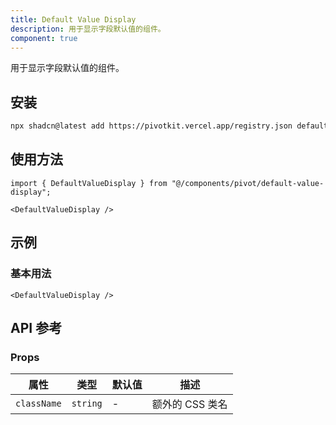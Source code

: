 ```yaml
---
title: Default Value Display
description: 用于显示字段默认值的组件。
component: true
---
```


用于显示字段默认值的组件。

<ComponentPreview name="default-value-display-demo" />

## 安装

```bash
npx shadcn@latest add https://pivotkit.vercel.app/registry.json default-value-display
```

## 使用方法

```tsx
import { DefaultValueDisplay } from "@/components/pivot/default-value-display";
```

```tsx
<DefaultValueDisplay />
```

## 示例

### 基本用法

```tsx
<DefaultValueDisplay />
```

## API 参考

### Props

| 属性        | 类型     | 默认值 | 描述            |
| ----------- | -------- | ------ | --------------- |
| `className` | `string` | -      | 额外的 CSS 类名 |

